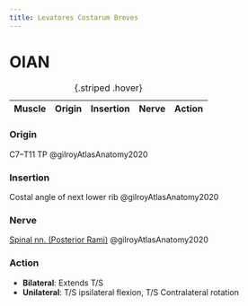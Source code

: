 ```yaml
---
title: Levatores Costarum Breves
---
```



:::{layout-ncol="3"}



:::


# OIAN

| Muscle  | Origin | Insertion | Nerve | Action |
|------|--------|-------|----------|--------|

: {.striped .hover}

:::{layout-ncol="2"}

### Origin

C7–T11 TP @gilroyAtlasAnatomy2020 


### Insertion

Costal angle of next lower rib @gilroyAtlasAnatomy2020


### Nerve

[Spinal nn. (Posterior Rami)]({{< var ref-spinal-nerves.path >}}) @gilroyAtlasAnatomy2020


### Action

- **Bilateral**: Extends T/S
- **Unilateral**: T/S ipsilateral flexion, T/S Contralateral rotation

:::

